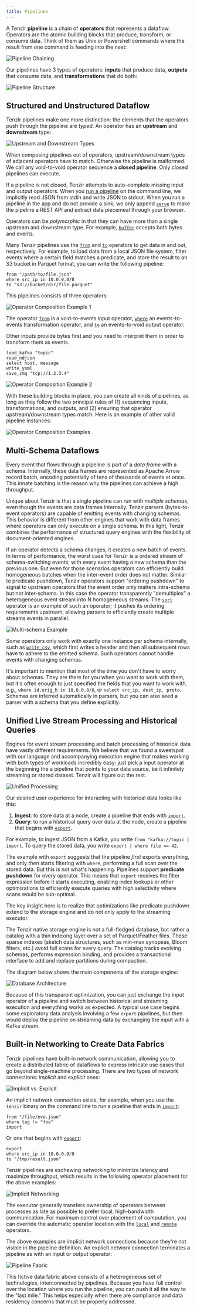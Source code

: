 ```yaml
---
title: Pipelines
---
```


A Tenzir **pipeline** is a chain of **operators** that represents a dataflow.
Operators are the atomic building blocks that produce, transform, or consume
data. Think of them as Unix or Powershell commands where the result from one
command is feeding into the next:

![Pipeline Chaining](pipelines/operator-chaining.svg)

Our pipelines have 3 types of operators: **inputs** that produce data,
**outputs** that consume data, and **transformations** that do both:

![Pipeline Structure](pipelines/operator-types.svg)

## Structured and Unstructured Dataflow

Tenzir pipelines make one more distinction: the elements that the operators push
through the pipeline are *typed*. An operator has an **upstream** and
**downstream** type:

![Upstream and Downstream Types](pipelines/operator-table.svg)

When composing pipelines out of operators, upstream/downstream types of adjacent
operators have to match. Otherwise the pipeline is malformed. We call any
void-to-void operator sequence a **closed pipeline**. Only closed pipelines
can execute.

If a pipeline is not closed, Tenzir attempts to auto-complete missing input and
output operators. When you [run a pipeline](../usage/run-pipelines/README.md) on
the command line, we implicitly read JSON from stdin and write JSON to stdout.
When you run a pipeline in the app and do not provide a sink, we only append
[`serve`](tql2/operators/serve.md) to make the pipeline a REST API and extract
data piecemeal through your browser.

Operators can be *polymorphic* in that they can have more than a single upstream
and downstream type. For example, [`buffer`](../tql2/operators/buffer.md) accepts
both bytes and events.

Many Tenzir pipelines use the [`from`](../tql2/operators/from.md) and
[`to`](../tql2/operators/to.md) operators to get data in and out, respectively.
For example, to load data from a local JSON file system, filter events where a
certain field matches a predicate, and store the result to an S3 bucket in
Parquet format, you can write the following pipeline:

```tql
from "/path/to/file.json"
where src_ip in 10.0.0.0/8
to "s3://bucket/dir/file.parquet"
```

This pipelines consists of three operators:

![Operator Composition Example 1](pipelines/operator-composition-example-1.svg)

The operator [`from`](../tql2/operators/from.md) is a void-to-events
input operator, [`where`](../tql2/operators/where.md) an events-to-events
transformation operator, and [`to`](../tql2/operators/to.md) an events-to-void
output operator.

Other inputs provide bytes first and you need to interpret them in order to
transform them as events.

```tql
load_kafka "topic"
read_ndjson
select host, message
write_yaml
save_zmq "tcp://1.2.3.4"
```

![Operator Composition Example 2](pipelines/operator-composition-example-2.svg)

With these building blocks in place, you can create all kinds of pipelines, as
long as they follow the two principal rules of (1) sequencing inputs,
transformations, and outputs, and (2) ensuring that operator upstream/downstream
types match. Here is an example of other valid pipeline instances:

![Operator Composition Examples](pipelines/operator-composition-variations.svg)

## Multi-Schema Dataflows

Every event that flows through a pipeline is part of a *data frame* with a
schema. Internally, these data frames are represented as Apache Arrow record
batch, encoding potentially of tens of thousands of events at once. This
innate batching is the reason why the pipelines can achieve a high throughput.

Unique about Tenzir is that a single pipeline can run with *multiple schemas*,
even though the events are data frames internally. Tenzir parsers
(bytes-to-event operators) are capable of emitting events with changing schemas.
This behavior is different from other engines that work with data frames where
operators can only execute on a single schema. In this light, Tenzir combines
the performance of structured query engines with the flexibility of
document-oriented engines.

If an operator detects a schema changes, it creates a new batch of events. In
terms of performance, the worst case for Tenzir is a ordered stream of
schema-switching events, with every event having a new schema than the previous
one. But even for those scenarios operators can efficiently build homogeneous
batches when the inter-event order does not matter. Similar to predicate
pushdown, Tenzir operators support "ordering pushdown" to signal to upstream
operators that the event order only matters intra-schema but not inter-schema.
In this case the operator transparently "demultiplex" a heterogeneous event
stream into N homogeneous streams. The [`sort`](tql2/operators/sort.md) operator
is an example of such an operator; it pushes its ordering requirements upstream,
allowing parsers to efficiently create multiple streams events in parallel.

![Multi-schema Example](pipelines/multi-schema-example.svg)

Some operators only work with exactly one instance per schema internally, such
as [`write_csv`](tql2/operators/write_parquet.md), which first writes a header
and then all subsequent rows have to adhere to the emitted schema. Such
operators cannot handle events with changing schemas.

It's important to mention that most of the time you don't have to worry about
schemas. They are there for you when you want to work with them, but it's often
enough to just specified the fields that you want to work with, e.g., `where
id.orig_h in 10.0.0.0/8`, or `select src_ip, dest_ip, proto`. Schemas are
inferred automatically in parsers, but you can also seed a parser with a schema
that you define explicitly.

## Unified Live Stream Processing and Historical Queries

Engines for event stream processing and batch processing of historical data have
vastly different requirements. We believe that we found a sweetspot with our
language and accompanying execution engine that makes working with both types of
workloads incredibly easy: just pick a input operator at the beginning the a
pipeline that points to your data source, be it infinitely streaming or stored
dataset. Tenzir will figure out the rest.

![Unified Processing](pipelines/unified-processing.svg)

Our desired user experience for interacting with historical data looks like
this:

1. **Ingest**: to store data at a node, create a pipeline that ends with
   [`import`](tql2/operators/import.md).
2. **Query**: to run a historical query over data at the node, create a pipeline
   that begins with [`export`](tql2/operators/export.md).

For example, to ingest JSON from a Kafka, you write `from "kafka://topic |
import`. To query the stored data, you write `export | where file == 42`.

The example with `export` suggests that the pipeline *first* exports everything,
and only *then* starts filtering with `where`, performing a full scan over the
stored data. But this is not what's happening. Pipelines support **predicate
pushdown** for every operator. This means that `export` receives the filter
expression before it starts executing, enabling index lookups or other
optimizations to efficiently execute queries with high selectivity where scans
would be sub-optimal.

The key insight here is to realize that optimizations like predicate pushdown
extend to the storage engine and do not only apply to the streaming executor.

The Tenzir native storage engine is not a full-fledged database, but rather a
catalog with a thin indexing layer over a set of Parquet/Feather files. These
sparse indexes (sketch data structures, such as min-max synopses, Bloom filters,
etc.) avoid full scans for every query. The catalog tracks evolving schemas,
performs expression binding, and provides a transactional interface to add and
replace partitions during compaction.

The diagram below shows the main components of the storage engine:

![Database Architecture](pipelines/storage-engine-architecture.svg)

Because of this transparent optimization, you can just exchange the input
operator of a pipeline and switch between historical and streaming execution
and everything works as expected. A typical use case begins some exploratory
data analysis involving a few `export` pipelines, but then would deploy the
pipeline on streaming data by exchanging the input with a Kafka stream.

## Built-in Networking to Create Data Fabrics

Tenzir pipelines have built-in network communication, allowing you to create a
distributed fabric of dataflows to express intricate use cases that go beyond
single-machine processing. There are two types of network connections:
*implicit* and *explicit* ones:

![Implicit vs. Explicit](pipelines/implicit-vs-explicit-networking.svg)

An implicit network connection exists, for example, when you use the `tenzir`
binary on the command line to run a pipeline that ends in
[`import`](tql2/operators/import.md):

```tql
from "/file/eve.json"
where tag != "foo"
import
```
Or one that begins with [`export`](tql2/operators/export.md):

```tql
export
where src_ip in 10.0.0.0/8
to "/tmp/result.json"
```

Tenzir pipelines are eschewing networking to minimize latency and maximize
throughput, which results in the following operator placement for the above examples:

![Implicit Networking](pipelines/implicit-networking.svg)

The executor generally transfers ownership of operators between
processes as late as possible to prefer local, high-bandwidth communication. For
maximum control over placement of computation, you can override the automatic
operator location with the [`local`](tql2/operators/local.md) and
[`remote`](tql2/operators/remote.md) operators.

The above examples are implicit network connections because they're not visible
in the pipeline definition. An explicit network connection terminates a pipeline
as with an input or output operator:

![Pipeline Fabric](pipelines/pipeline-fabric.excalidraw.svg)

This fictive data fabric above consists of a heterogeneous set of technologies,
interconnected by pipelines. Because you have full control over the location
where you run the pipeline, you can push it all the way to the "last mile." This
helps especially when there are compliance and data residency concerns that must
be properly addressed.